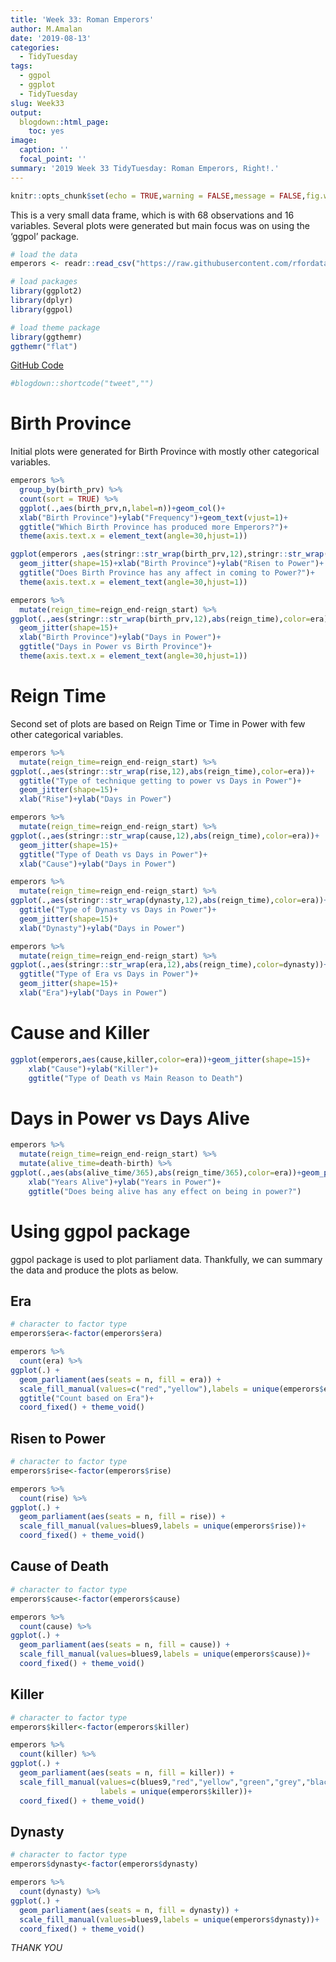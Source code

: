```yaml
---
title: 'Week 33: Roman Emperors'
author: M.Amalan
date: '2019-08-13'
categories:
  - TidyTuesday
tags:
  - ggpol
  - ggplot
  - TidyTuesday
slug: Week33
output:
  blogdown::html_page:
    toc: yes
image:
  caption: ''
  focal_point: ''
summary: '2019 Week 33 TidyTuesday: Roman Emperors, Right!.'
---
```


```r
knitr::opts_chunk$set(echo = TRUE,warning = FALSE,message = FALSE,fig.width = 12,fig.height = 9)
```

This is a very small data frame, which is with 68 observations and 16 variables. Several plots were
generated but main focus was on using the 'ggpol' package. 

```r
# load the data
emperors <- readr::read_csv("https://raw.githubusercontent.com/rfordatascience/tidytuesday/master/data/2019/2019-08-13/emperors.csv")

# load packages
library(ggplot2)
library(dplyr)
library(ggpol)

# load theme package
library(ggthemr)
ggthemr("flat")
```

[GitHub Code]()

```r
#blogdown::shortcode("tweet","")
```

# Birth Province

Initial plots were generated for Birth Province with mostly other categorical variables.

```r
emperors %>%
  group_by(birth_prv) %>%
  count(sort = TRUE) %>%
  ggplot(.,aes(birth_prv,n,label=n))+geom_col()+
  xlab("Birth Province")+ylab("Frequency")+geom_text(vjust=1)+
  ggtitle("Which Birth Province has produced more Emperors?")+
  theme(axis.text.x = element_text(angle=30,hjust=1))
```

```r
ggplot(emperors ,aes(stringr::str_wrap(birth_prv,12),stringr::str_wrap(rise,15),color=era))+
  geom_jitter(shape=15)+xlab("Birth Province")+ylab("Risen to Power")+
  ggtitle("Does Birth Province has any affect in coming to Power?")+
  theme(axis.text.x = element_text(angle=30,hjust=1))
```

```r
emperors %>%
  mutate(reign_time=reign_end-reign_start) %>%
ggplot(.,aes(stringr::str_wrap(birth_prv,12),abs(reign_time),color=era))+
  geom_jitter(shape=15)+
  xlab("Birth Province")+ylab("Days in Power")+
  ggtitle("Days in Power vs Birth Province")+
  theme(axis.text.x = element_text(angle=30,hjust=1))
```

# Reign Time

Second set of plots are based on Reign Time or Time in Power with few other
categorical variables.

```r
emperors %>%
  mutate(reign_time=reign_end-reign_start) %>%
ggplot(.,aes(stringr::str_wrap(rise,12),abs(reign_time),color=era))+
  ggtitle("Type of technique getting to power vs Days in Power")+
  geom_jitter(shape=15)+
  xlab("Rise")+ylab("Days in Power")
```

```r
emperors %>%
  mutate(reign_time=reign_end-reign_start) %>%
ggplot(.,aes(stringr::str_wrap(cause,12),abs(reign_time),color=era))+
  geom_jitter(shape=15)+
  ggtitle("Type of Death vs Days in Power")+
  xlab("Cause")+ylab("Days in Power")
```

```r
emperors %>%
  mutate(reign_time=reign_end-reign_start) %>%
ggplot(.,aes(stringr::str_wrap(dynasty,12),abs(reign_time),color=era))+
  ggtitle("Type of Dynasty vs Days in Power")+
  geom_jitter(shape=15)+
  xlab("Dynasty")+ylab("Days in Power")
```

```r
emperors %>%
  mutate(reign_time=reign_end-reign_start) %>%
ggplot(.,aes(stringr::str_wrap(era,12),abs(reign_time),color=dynasty))+
  ggtitle("Type of Era vs Days in Power")+
  geom_jitter(shape=15)+
  xlab("Era")+ylab("Days in Power")
```

# Cause and Killer

```r
ggplot(emperors,aes(cause,killer,color=era))+geom_jitter(shape=15)+
    xlab("Cause")+ylab("Killer")+
    ggtitle("Type of Death vs Main Reason to Death")
```

# Days in Power vs Days Alive

```r
emperors %>%
  mutate(reign_time=reign_end-reign_start) %>%
  mutate(alive_time=death-birth) %>%
ggplot(.,aes(abs(alive_time/365),abs(reign_time/365),color=era))+geom_point(shape=15)+
    xlab("Years Alive")+ylab("Years in Power")+
    ggtitle("Does being alive has any effect on being in power?")
```

# Using ggpol package

ggpol package is used to plot parliament data. Thankfully, we can 
summary the data and produce the plots as below. 

## Era

```r
# character to factor type
emperors$era<-factor(emperors$era)

emperors %>%
  count(era) %>%
ggplot(.) + 
  geom_parliament(aes(seats = n, fill = era)) + 
  scale_fill_manual(values=c("red","yellow"),labels = unique(emperors$era))+
  ggtitle("Count based on Era")+
  coord_fixed() + theme_void()
```

## Risen to Power

```r
# character to factor type
emperors$rise<-factor(emperors$rise)

emperors %>%
  count(rise) %>%
ggplot(.) + 
  geom_parliament(aes(seats = n, fill = rise)) + 
  scale_fill_manual(values=blues9,labels = unique(emperors$rise))+
  coord_fixed() + theme_void()
```

## Cause of Death

```r
# character to factor type
emperors$cause<-factor(emperors$cause)

emperors %>%
  count(cause) %>%
ggplot(.) + 
  geom_parliament(aes(seats = n, fill = cause)) + 
  scale_fill_manual(values=blues9,labels = unique(emperors$cause))+
  coord_fixed() + theme_void()
```

## Killer

```r
# character to factor type
emperors$killer<-factor(emperors$killer)

emperors %>%
  count(killer) %>%
ggplot(.) + 
  geom_parliament(aes(seats = n, fill = killer)) + 
  scale_fill_manual(values=c(blues9,"red","yellow","green","grey","black"),
                    labels = unique(emperors$killer))+
  coord_fixed() + theme_void()
```

## Dynasty

```r
# character to factor type
emperors$dynasty<-factor(emperors$dynasty)

emperors %>%
  count(dynasty) %>%
ggplot(.) + 
  geom_parliament(aes(seats = n, fill = dynasty)) + 
  scale_fill_manual(values=blues9,labels = unique(emperors$dynasty))+
  coord_fixed() + theme_void()
```


*THANK YOU*
